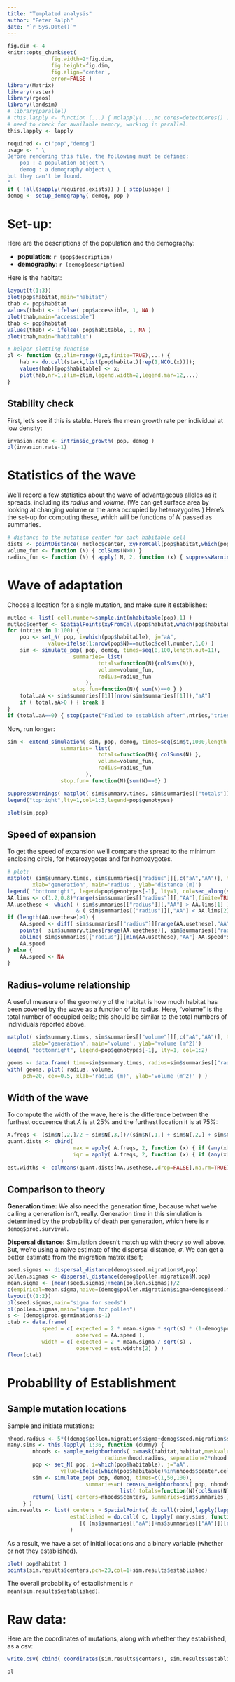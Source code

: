 ```yaml
---
title: "Templated analysis"
author: "Peter Ralph"
date: "`r Sys.Date()`"
---
```



```r
fig.dim <- 4
knitr::opts_chunk$set(
              fig.width=2*fig.dim,
              fig.height=fig.dim,
              fig.align='center',
              error=FALSE )
library(Matrix)
library(raster)
library(rgeos)
library(landsim)
# library(parallel)
# this.lapply <- function (...) { mclapply(...,mc.cores=detectCores() ) }
# need to check for available memory, working in parallel.
this.lapply <- lapply
```

```r
required <- c("pop","demog")
usage <- " \
Before rendering this file, the following must be defined:
    pop : a population object \
    demog : a demography object \
but they can't be found.
"
if ( !all(sapply(required,exists)) ) { stop(usage) }
demog <- setup_demography( demog, pop )
```

# Set-up:

Here are the descriptions of the population and the demography:

- **population**: `r (pop$description)`
- **demography**: `r (demog$description)`

Here is the habitat:
```r
layout(t(1:3))
plot(pop$habitat,main="habitat")
thab <- pop$habitat
values(thab) <- ifelse( pop$accessible, 1, NA )
plot(thab,main="accessible")
thab <- pop$habitat
values(thab) <- ifelse( pop$habitable, 1, NA )
plot(thab,main="habitable")
```

```r
# helper plotting function
pl <- function (x,zlim=range(0,x,finite=TRUE),...) {
    hab <- do.call(stack,list(pop$habitat)[rep(1,NCOL(x))]); 
    values(hab)[pop$habitable] <- x; 
    plot(hab,nr=1,zlim=zlim,legend.width=2,legend.mar=12,...) 
}
```


## Stability check

First, let's see if this is stable.
Here's the mean growth rate per individual at low density:
```r
invasion.rate <- intrinsic_growth( pop, demog )
pl(invasion.rate-1)
```

# Statistics of the wave

We'll record a few statistics about the wave of advantageous alleles as it spreads,
including its *radius* and *volume*.
(We can get surface area by looking at changing volume or the area occupied by heterozygotes.)
Here's the set-up for computing these,
which will be functions of $N$ passed as summaries.
```r
# distance to the mutation center for each habitable cell
dists <- pointDistance( mutloc$center, xyFromCell(pop$habitat,which(pop$habitable)), lonlat=FALSE )
volume_fun <- function (N) { colSums(N>0) }
radius_fun <- function (N) { apply( N, 2, function (x) { suppressWarnings( max( dists[ x>0 ] ) ) } ) }
```


# Wave of adaptation


Choose a location for a single mutation, and make sure it establishes:
```r
mutloc <- list( cell.number=sample.int(nhabitable(pop),1) )
mutloc$center <- SpatialPoints(xyFromCell(pop$habitat,which(pop$habitable)[mutloc$cell.number]))
for (ntries in 1:100) {
    pop <- set_N( pop, i=which(pop$habitable), j="aA", 
             value=ifelse(1:nrow(pop$N)==mutloc$cell.number,1,0) )
    sim <- simulate_pop( pop, demog, times=seq(0,100,length.out=11),
                     summaries= list( 
                             totals=function(N){colSums(N)},
                             volume=volume_fun,
                             radius=radius_fun
                         ),
                     stop.fun=function(N){ sum(N)==0 } )
    total.aA <- sim$summaries[[1]][nrow(sim$summaries[[1]]),"aA"]
    if ( total.aA>0 ) { break }
}
if (total.aA==0) { stop(paste("Failed to establish after",ntries,"tries.")) }
```

Now, run longer:
```r
sim <- extend_simulation( sim, pop, demog, times=seq(sim$t,1000,length.out=91),
                 summaries= list( 
                             totals=function(N){ colSums(N) },
                             volume=volume_fun,
                             radius=radius_fun
                         ),
                 stop.fun= function(N){sum(N)==0} )
```
```r
suppressWarnings( matplot( sim$summary.times, sim$summaries[["totals"]], type='l', lty=1, log='y', ylab="total numbers" ) )
legend("topright",lty=1,col=1:3,legend=pop$genotypes)
```
```r
plot(sim,pop)
```

## Speed of expansion

To get the speed of expansion
we'll compare the spread to the minimum enclosing circle,
for heterozygotes and for homozygotes.
```r
# plot:
matplot( sim$summary.times, sim$summaries[["radius"]][,c("aA","AA")], type='l', lty=1, col=seq_along(sim$genotypes)[-1],
        xlab="generation", main='radius', ylab='distance (m)')
legend( "bottomright", legend=pop$genotypes[-1], lty=1, col=seq_along(sim$genotypes)[-1])
AA.lims <- c(1.2,0.8)*range(sim$summaries[["radius"]][,"AA"],finite=TRUE)
AA.usethese <- which( ( sim$summaries[["radius"]][,"AA"] > AA.lims[1] ) 
                      & ( sim$summaries[["radius"]][,"AA"] < AA.lims[2] ) )
if (length(AA.usethese)>1) {
    AA.speed <- diff( sim$summaries[["radius"]][range(AA.usethese),"AA"] ) / diff( sim$summary.times[range(AA.usethese)] )
    points(  sim$summary.times[range(AA.usethese)], sim$summaries[["radius"]][range(AA.usethese),"AA"], pch=20, col='red' )
    abline( sim$summaries[["radius"]][min(AA.usethese),"AA"]-AA.speed*sim$summary.times[min(AA.usethese)], AA.speed, col='red', lty=3 )
    AA.speed
} else {
    AA.speed <- NA
}
```

## Radius-volume relationship

A useful measure of the geometry of the habitat
is how much habitat has been covered by the wave as a function of its radius.
Here, "volume" is the total number of occupied cells;
this should be similar to the total numbers of individuals reported above.
```r
matplot( sim$summary.times, sim$summaries[["volume"]][,c("aA","AA")], type='l', lty=1, col=seq_along(sim$genotypes)[-1],
        xlab="generation", main='volume', ylab='volume (m^2)')
legend( "bottomright", legend=pop$genotypes[-1], lty=1, col=1:2)

geoms <- data.frame( time=sim$summary.times, radius=sim$summaries[["radius"]][,"AA"], volume=sim$summaries[["volume"]][,"AA"] )
with( geoms, plot( radius, volume, 
     pch=20, cex=0.5, xlab='radius (m)', ylab='volume (m^2)' ) )
```


## Width of the wave

To compute the width of the wave,
here is the difference between the furthest occurence that *A* is at 25% and the furthest location it is at 75%:
```r
A.freqs <- (sim$N[,2,]/2 + sim$N[,3,])/(sim$N[,1,] + sim$N[,2,] + sim$N[,3,])
quant.dists <- cbind(
                     max = apply( A.freqs, 2, function (x) { if (any(x[!is.na(x)]>0.5)) { max( dists[x>0], na.rm=TRUE ) - max( dists[x>0.5], na.rm=TRUE ) } else { NA } } ),
                     iqr = apply( A.freqs, 2, function (x) { if (any(x[!is.na(x)]>0.75)) { max( dists[x>0.25], na.rm=TRUE ) - max( dists[x>0.75], na.rm=TRUE ) } else { NA } } )
                 )
est.widths <- colMeans(quant.dists[AA.usethese,,drop=FALSE],na.rm=TRUE)
```


## Comparison to theory

**Generation time:**
We also need the generation time,
because what we're calling a generation isn't, really.
Generation time in this simulation is determined by the probability of death per generation,
which here is `r demog$prob.survival`.

**Dispersal distance:**
Simulation doesn't match up with theory so well above.
But, we're using a naive estimate of the dispersal distance, $\sigma$.
We can get a better estimate from the migration matrix itself;
```r
seed.sigmas <- dispersal_distance(demog$seed.migration$M,pop)
pollen.sigmas <- dispersal_distance(demog$pollen.migration$M,pop)
mean.sigma <- (mean(seed.sigmas)+mean(pollen.sigmas))/2
c(empirical=mean.sigma,naive=(demog$pollen.migration$sigma+demog$seed.migration$sigma)/2)
layout(t(1:2))
pl(seed.sigmas,main="sigma for seeds")
pl(pollen.sigmas,main="sigma for pollen")
s <- (demog$prob.germination$s-1)
ctab <- data.frame(
           speed = c( expected = 2 * mean.sigma * sqrt(s) * (1-demog$prob.survival) ,
                      observed = AA.speed ),
           width = c( expected = 2 * mean.sigma / sqrt(s) ,
                      observed = est.widths[2] ) )
floor(ctab)
```


# Probability of Establishment

## Sample mutation locations


Sample and initiate mutations:
```r
nhood.radius <- 5*((demog$pollen.migration$sigma+demog$seed.migration$sigma)/2*sqrt(demog$prob.germination$s-1))
many.sims <- this.lapply( 1:36, function (dummy) {
        nhoods <- sample_neighborhoods( x=mask(habitat,habitat,maskvalue=0), n=60, 
                               radius=nhood.radius, separation=2*nhood.radius )
        pop <- set_N( pop, i=which(pop$habitable), j="aA", 
                 value=ifelse(which(pop$habitable)%in%nhoods$center.cells,1,0) )
        sim <- simulate_pop( pop, demog, times=c(1,50,100),
                         summaries=c( census_neighborhoods( pop, nhoods ),  
                                    list( totals=function(N){colSums(N)} ) ) )
        return( list( centers=nhoods$centers, summaries=sim$summaries ) )
     } )
sim.results <- list( centers = SpatialPoints( do.call(rbind,lapply(lapply(many.sims,"[[","centers"),coordinates)) ),
                    established = do.call( c, lapply( many.sims, function (ms)
                       {( (ms$summaries[["aA"]]+ms$summaries[["AA"]])[nrow(ms$summaries[["aA"]]),] > 0 )} ) )
                    )
```

As a result, we have a set of initial locations
and a binary variable (whether or not they established).
```r
plot( pop$habitat )
points(sim.results$centers,pch=20,col=1+sim.results$established)
```

The overall probability of establishment is `r mean(sim.results$established)`.



# Raw data:

Here are the coordinates of mutations, along with whether they established, as a csv:
```r
write.csv( cbind( coordinates(sim.results$centers), sim.results$established ), file="", row.names=FALSE )
```

```r
pl
```
